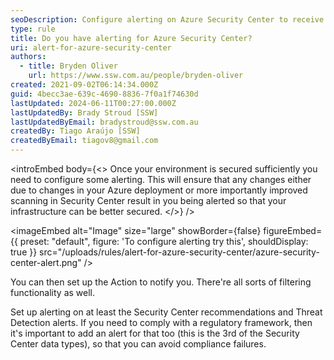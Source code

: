 ```yaml
---
seoDescription: Configure alerting on Azure Security Center to receive notifications of changes and potential security threats, ensuring your infrastructure remains secure
type: rule
title: Do you have alerting for Azure Security Center?
uri: alert-for-azure-security-center
authors:
  - title: Bryden Oliver
    url: https://www.ssw.com.au/people/bryden-oliver
created: 2021-09-02T06:14:34.000Z
guid: 4becc3ae-639c-4690-8836-7f0a1f74630d
lastUpdated: 2024-06-11T00:27:00.000Z
lastUpdatedBy: Brady Stroud [SSW]
lastUpdatedByEmail: bradystroud@ssw.com.au
createdBy: Tiago Araújo [SSW]
createdByEmail: tiagov8@gmail.com
---
```


<introEmbed
  body={<>
Once your environment is secured sufficiently you need to configure some alerting.
This will ensure that any changes either due to changes in your Azure deployment or more importantly improved scanning in Security Center result in you being alerted so that your infrastructure can be better secured.
  </>}
/>

<imageEmbed
  alt="Image"
  size="large"
  showBorder={false}
  figureEmbed={{
    preset: "default",
    figure: 'To configure alerting try this',
    shouldDisplay: true
  }}
  src="/uploads/rules/alert-for-azure-security-center/azure-security-center-alert.png"
/>

You can then set up the Action to notify you. There're all sorts of filtering functionality as well.

Set up alerting on at least the Security Center recommendations and Threat Detection alerts. If you need to comply with a regulatory framework, then it's important to add an alert for that too (this is the 3rd of the Security Center data types), so that you can avoid compliance failures.
